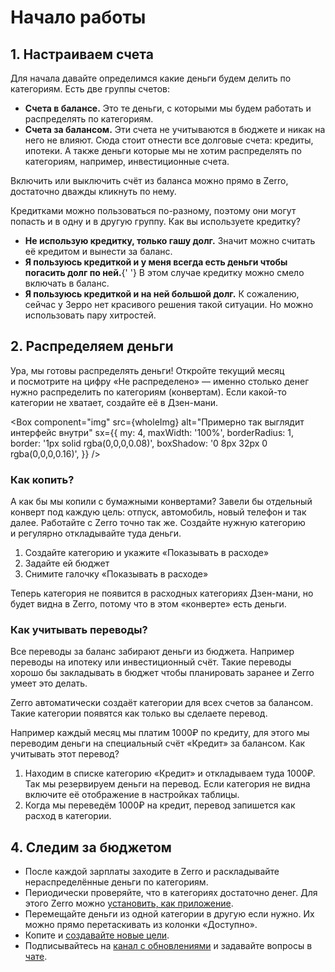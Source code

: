 
<Head
  title="Начало работы | Zerro"
  description="Инструкция поможет начать вести бюджет"
/>

# Начало работы

## 1. Настраиваем счета

Для начала давайте определимся какие деньги будем делить по категориям. Есть две группы счетов:

- **Счета в балансе.** Это те деньги, с которыми мы будем работать и распределять по категориям.
- **Счета за балансом.** Эти счета не учитываются в бюджете и никак на него не влияют. Сюда стоит отнести все долговые счета: кредиты, ипотеки. А также деньги которые мы не хотим распределять по категориям, например, инвестиционные счета.

Включить или выключить счёт из баланса можно прямо в Zerro, достаточно дважды кликнуть по нему.

<DetailsBox title="Что делать с кредитками?">
  Кредитками можно пользоваться по-разному, поэтому они могут попасть и в одну и в другую группу. Как вы используете кредитку?

  <ul>
    <li>
      <strong>Не использую кредитку, только гашу долг.</strong> Значит можно
      считать её кредитом и вынести за баланс.
    </li>
    <li>
      <strong>Я пользуюсь кредиткой и у меня всегда есть деньги чтобы погасить долг по ней.</strong>{' '}
      В этом случае кредитку можно смело включать в баланс.
    </li>
    <li>
      <strong>Я пользуюсь кредиткой и на ней большой долг.</strong> К сожалению,
      сейчас у Зерро нет красивого решения такой ситуации. Но можно использовать
      пару хитростей.
    </li>
  </ul>
</DetailsBox>

## 2. Распределяем деньги

Ура, мы готовы распределять деньги! Откройте текущий месяц и посмотрите на цифру «Не распределено» — именно столько денег нужно распределить по категориям (конвертам). Если какой-то категории не хватает, создайте её в Дзен-мани.

<Box
  component="img"
  src={wholeImg}
  alt="Примерно так выглядит интерфейс внутри"
  sx={{
    my: 4,
    maxWidth: '100%',
    borderRadius: 1,
    border: '1px solid rgba(0,0,0,0.08)',
    boxShadow: '0 8px 32px 0 rgba(0,0,0,0.16)',
  }}
/>

### Как копить?

А как бы мы копили с бумажными конвертами? Завели бы отдельный конверт под каждую цель: отпуск, автомобиль, новый телефон и так далее. Работайте с Zerro точно так же. Создайте нужную категорию и регулярно откладывайте туда деньги.

<DetailsBox title="Как скрыть категорию в Дзен-мани, но оставить в Zerro?">
  <ol>
    <li> Создайте категорию и укажите «Показывать в расходе»</li>
    <li> Задайте ей бюджет</li>
    <li> Снимите галочку «Показывать в расходе»</li>
  </ol>
  Теперь категория не появится в расходных категориях Дзен-мани, но будет видна в Zerro,
  потому что в этом «конверте» есть деньги.
</DetailsBox>

### Как учитывать переводы?

Все переводы за баланс забирают деньги из бюджета. Например переводы на ипотеку или инвестиционный счёт. Такие переводы хорошо бы закладывать в бюджет чтобы планировать заранее и Zerro умеет это делать.

Zerro автоматически создаёт категории для всех счетов за балансом. Такие категории появятся как только вы сделаете перевод.

Например каждый месяц мы платим 1000₽ по кредиту, для этого мы переводим деньги на специальный счёт «Кредит» за балансом. Как учитывать этот перевод?

1. Находим в списке категорию «Кредит» и откладываем туда 1000₽. Так мы резервируем деньги на перевод. Если категория не видна включите её отображение в настройках таблицы.
2. Когда мы переведём 1000₽ на кредит, перевод запишется как расход в категории.

## 4. Следим за бюджетом

- После каждой зарплаты заходите в Zerro и раскладывайте нераспределённые деньги по категориям.
- Периодически проверяйте, что в категориях достаточно денег. Для этого Zerro можно [установить, как приложение](https://t.me/zerroapp/10).
- Перемещайте деньги из одной категории в другую если нужно. Их можно прямо перетаскивать из колонки «Доступно».
- Копите и [создавайте новые цели](https://t.me/zerroapp/7).
- Подписывайтесь на [канал с обновлениями](https://t.me/zerroapp) и задавайте вопросы в [чате](https://t.me/zerrochat).
